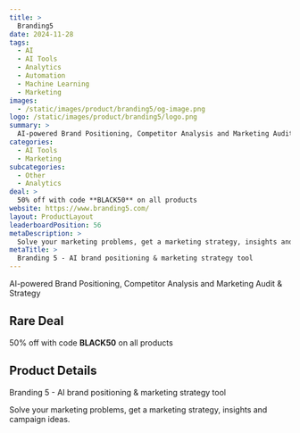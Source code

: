 ```yaml
---
title: >
  Branding5
date: 2024-11-28
tags:
  - AI
  - AI Tools
  - Analytics
  - Automation
  - Machine Learning
  - Marketing
images:
  - /static/images/product/branding5/og-image.png
logo: /static/images/product/branding5/logo.png
summary: >
  AI-powered Brand Positioning, Competitor Analysis and Marketing Audit & Strategy
categories:
  - AI Tools
  - Marketing
subcategories:
  - Other
  - Analytics
deal: >
  50% off with code **BLACK50** on all products
website: https://www.branding5.com/
layout: ProductLayout
leaderboardPosition: 56
metaDescription: >
  Solve your marketing problems, get a marketing strategy, insights and campaign ideas.
metaTitle: >
  Branding 5 - AI brand positioning & marketing strategy tool
---
```

AI-powered Brand Positioning, Competitor Analysis and Marketing Audit & Strategy

## Rare Deal

50% off with code **BLACK50** on all products

## Product Details

Branding 5 - AI brand positioning & marketing strategy tool

Solve your marketing problems, get a marketing strategy, insights and campaign ideas.
